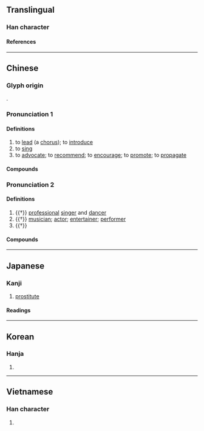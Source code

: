 {{character info}}
==Translingual==

===Han character===
{{Han char|rn=9|rad=人|as=08|sn=10|four=26260|canj=OAA|ids=⿰亻昌}}

====References====
{{Han ref|kx=0108.120|dkj=00783|dj=0231.020|hdz=10177.050|uh=5021}}

----

==Chinese==
{{zh-forms}}

===Glyph origin===
{{Han etym}}
{{Han compound|人|alt1=亻|昌|ls=psc|c1=s|c2=p}}.

===Pronunciation 1===
{{zh-pron
|m=chàng
|c=coeng3,coeng1
|c_note=coeng1 - common variant
|h=pfs=chhong
|md=chióng
|mn=xm,qz,jj,tw:chhiòng/chhiàng
|mn-t=ciang3
|w=2tshaan
|mc=2
|oc=1,2
|cat=v
}}

====Definitions====
{{zh-hanzi}}

# to [[lead]] (a [[chorus]]); to [[introduce]]
# to [[sing]]
# to [[advocate]]; to [[recommend]]; to [[encourage]]; to [[promote]]; to [[propagate]]

====Compounds====
{{zh-der|提倡|倡導|倡議|倡優|倡導者|倡廉|反腐倡廉|倡議書|倡義|倡言|夫倡婦隨|倡和|一倡百和|倡首|倡隨|一倡三歎|倡始|彼倡此和|為主作倡|首倡|首倡義舉}}

===Pronunciation 2===
{{zh-pron
|m=chāng
|c=coeng1
|md=chiŏng
|mn=tw:chhiong
|mc=1
|oc=n,1
|cat=n
}}

====Definitions====
{{zh-hanzi}}

# {{†}} [[professional]] [[singer]] and [[dancer]]
# {{†}} [[musician]]; [[actor]]; [[entertainer]]; [[performer]]
# {{†}} {{zh-alt-form|娼|[[prostitute]]}}

====Compounds====
{{zh-der|倡家|倡條|幸倡|倡女|倡揚|倡寮|俳倡|妍倡|冶葉倡條|倡優|倡條冶葉}}

----

==Japanese==

===Kanji===
{{ja-kanji|grade=|rs=人08}}

# [[prostitute]]

====Readings====
{{ja-readings
|goon=しょう
|kanon=しょう
|kun=とな-える, わざおぎ-
}}

----

==Korean==

===Hanja===
{{ko-hanja|창}}

# {{rfdef|ko|sort=人08}}

----

==Vietnamese==

===Han character===
{{vi-readings|reading=[[xướng]]|rs=人08}}

# {{rfdef|vi}}